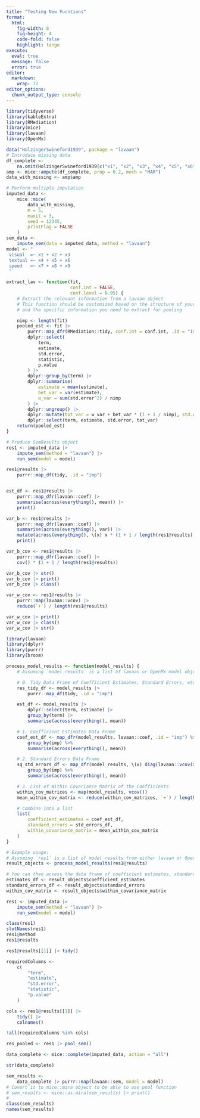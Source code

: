 ```yaml
---
title: "Testing New Fucntions"
format: 
  html:
    fig-width: 8
    fig-height: 4
    code-fold: false
    highlight: tango
execute: 
  eval: true
  message: false
  error: true
editor: 
  markdown: 
    wrap: 72
editor_options: 
  chunk_output_type: console
---
```


```r
library(tidyverse)
library(kableExtra)
library(RMediation)
library(mice)
library(lavaan)
library(OpenMx)
```



```r
data("HolzingerSwineford1939", package = "lavaan")
# Introduce missing data
df_complete <-
    na.omit(HolzingerSwineford1939[c("x1", "x2", "x3", "x4", "x5", "x6", "x7", "x8", "x9")])
amp <- mice::ampute(df_complete, prop = 0.2, mech = "MAR")
data_with_missing <- amp$amp

# Perform multiple imputation
imputed_data <-
    mice::mice(
        data_with_missing,
        m = 5,
        maxit = 3,
        seed = 12345,
        printFlag = FALSE
    )
sem_data <-
    impute_sem(data = imputed_data, method = "lavaan")
model <- "
 visual  =~ x1 + x2 + x3
 textual =~ x4 + x5 + x6
 speed   =~ x7 + x8 + x9
 "
```


```r
extract_lav <- function(fit,
                        conf.int = FALSE,
                        conf.level = 0.95) {
    # Extract the relevant information from a lavaan object
    # This function should be customized based on the structure of your lavaan objects
    # and the specific information you need to extract for pooling

    nimp <- length(fit)
    pooled_est <- fit |>
        purrr::map_dfr(RMediation::tidy, conf.int = conf.int, .id = "imp") |>
        dplyr::select(
            term,
            estimate,
            std.error,
            statistic,
            p.value
        ) |>
        dplyr::group_by(term) |>
        dplyr::summarise(
            estimate = mean(estimate),
            bet_var = var(estimate),
            w_var = sum(std.error^2) / nimp
        ) |>
        dplyr::ungroup() |>
        dplyr::mutate(tot_var = w_var + bet_var * (1 + 1 / nimp), std.error = sqrt(tot_var)) |>
        dplyr::select(term, estimate, std.error, tot_var)
    return(pooled_est)
}
```

```r
# Produce SemResults object
res1 <- imputed_data |>
    impute_sem(method = "lavaan") |>
    run_sem(model = model)

res1@results |>
    purrr::map_df(tidy, .id = "imp") 


est_df <- res1@results |>
    purrr::map_dfr(lavaan::coef) |>
    summarise(across(everything(), mean)) |>
    print()

var_b <- res1@results |>
    purrr::map_dfr(lavaan::coef) |>
    summarise(across(everything(), var)) |>
    mutate(across(everything(), \(x) x * (1 + 1 / length(res1@results)))) |>
    print()

var_b_cov <- res1@results |>
    purrr::map_dfr(lavaan::coef) |>
    cov() * (1 + 1 / length(res1@results))

var_b_cov |> str()
var_b_cov |> print()
var_b_cov |> class()

var_w_cov <- res1@results |>
    purrr::map(lavaan::vcov) |>
    reduce(`+`) / length(res1@results)

var_w_cov |> print()
var_w_cov |> class()
var_w_cov |> str()
```


```r
library(lavaan)
library(dplyr)
library(purrr)
library(broom)

process_model_results <- function(model_results) {
    # Assuming `model_results` is a list of lavaan or OpenMx model objects

    # 0. Tidy Data Frame of Coefficient Estimates, Standard Errors, etc.
    res_tidy_df <- model_results |>
        purrr::map_df(tidy, .id = "imp")

    est_df <- model_results |>
        dplyr::select(term, estimate) |>
        group_by(term) |>
        summarise(across(everything(), mean))

    # 1. Coefficient Estimates Data Frame
    coef_est_df <- map_dfr(model_results, lavaan::coef, .id = "imp") %>%
        group_by(imp) %>%
        summarise(across(everything(), mean))

    # 2. Standard Errors Data Frame
    sq_std_errors_df <- map_dfr(model_results, \(x) diag(lavaan::vcov(x)), .id = "imp") %>%
        group_by(imp) %>%
        summarise(across(everything(), mean))

    # 3. List of Within Covariance Matrix of the Coefficients
    within_cov_matrices <- map(model_results, vcov())
    mean_within_cov_matrix <- reduce(within_cov_matrices, `+`) / length(within_cov_matrices)

    # Combine into a list
    list(
        coefficient_estimates = coef_est_df,
        standard_errors = std_errors_df,
        within_covariance_matrix = mean_within_cov_matrix
    )
}

# Example usage:
# Assuming `res1` is a list of model results from either lavaan or OpenMx
result_objects <- process_model_results(res1@results)

# You can then access the data frame of coefficient estimates, standard errors, and the within covariance matrix like this:
estimates_df <- result_objects$coefficient_estimates
standard_errors_df <- result_objects$standard_errors
within_cov_matrix <- result_objects$within_covariance_matrix

```

```r
res1 <- imputed_data |>
    impute_sem(method = "lavaan") |>
    run_sem(model = model)

class(res1)
slotNames(res1)
res1@method
res1@results

res1@results[[1]] |> tidy()

requiredColumns <-
    c(
        "term",
        "estimate",
        "std.error",
        "statistic",
        "p.value"
    )

cols <- res1@results[[1]] |>
    tidy() |>
    colnames()

!all(requiredColumns %in% cols)
```

```r
res_pooled <- res1 |> pool_sem()
```


```r
data_complete <- mice::complete(imputed_data, action = "all")

str(data_complete)

sem_results <-
    data_complete |> purrr::map(lavaan::sem, model = model)
# Covert it to mice::mira object to be able to use pool function
# sem_results <- mice::as.mira(sem_results) |> print()
#
class(sem_results)
names(sem_results)
```
